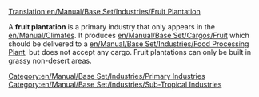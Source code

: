 [[Translation:en/Manual/Base Set/Industries/Fruit Plantation]]

{{en/Manual/Base Set/Industries/Industries|image=en/Fruitplantation.png.png
|name=Fruit Plantation
|climates=[[en/Manual/Climates]]
|accepts=Nothing
|produces=[[en/Manual/Base Set/Cargos/Fruit]]
}}
A '''fruit plantation''' is a primary industry that only appears in the [[en/Manual/Climates]]. It produces [[en/Manual/Base Set/Cargos/Fruit]] which should be delivered to a [[en/Manual/Base Set/Industries/Food Processing Plant]], but does not accept any cargo. Fruit plantations can only be built in grassy non-desert areas.

{{en/Manual/Base Set/Industries/Navbox Industries}}

[[Category:en/Manual/Base Set/Industries/Primary Industries]]
[[Category:en/Manual/Base Set/Industries/Sub-Tropical Industries]]